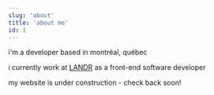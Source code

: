 ```yaml
---
slug: 'about'
title: 'about me'
id: 1
---
```


i'm a developer based in montréal, québec

i currently work at [LANDR](https://landr.com) as a front-end software developer

my website is under construction - check back soon!

